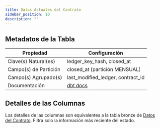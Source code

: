 ```yaml
---
title: Datos Actuales del Contrato
sidebar_position: 10
description: ""
---
```


<div className="scoped-data-dictionary-table">

## Metadatos de la Tabla

| Propiedad             | Configuración                                                                                       |
| --------------------- | --------------------------------------------------------------------------------------------------- |
| Clave(s) Natural(es)  | ledger_key_hash, closed_at                                                                          |
| Campo(s) de Partición | closed_at (partición MENSUAL)                                                                       |
| Campo(s) Agrupado(s)  | last_modified_ledger, contract_id                                                                   |
| Documentación         | [dbt docs](http://www.stellar-dbt-docs.com/#!/model/model.stellar_dbt_public.contract_data_current) |

## Detalles de las Columnas

Los detalles de las columnas son equivalentes a la tabla bronze de [Datos del Contrato](../bronze/contract-data.mdx). Filtra solo la información más reciente del estado.

</div>
